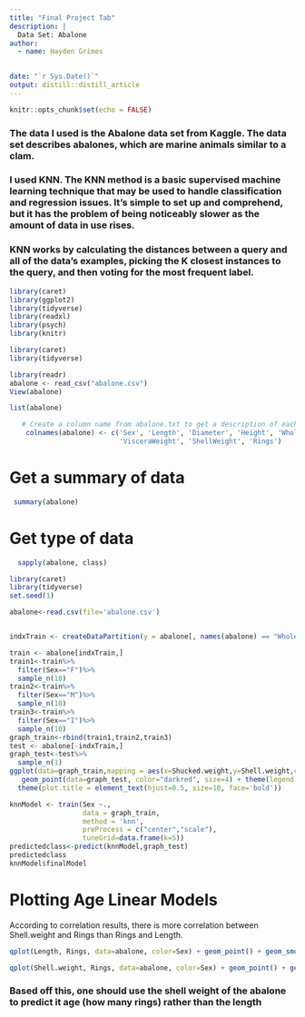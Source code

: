 ```yaml
---
title: "Final Project Tab"
description: |
  Data Set: Abalone 
author:
  - name: Hayden Grimes
    

date: "`r Sys.Date()`"
output: distill::distill_article
---
```


```r
knitr::opts_chunk$set(echo = FALSE)
```

### The data I used is the Abalone data set from Kaggle. The data set describes abalones, which are marine animals similar to a clam.

### I used KNN. The KNN method is a basic supervised machine learning technique that may be used to handle classification and regression issues. It's simple to set up and comprehend, but it has the problem of being noticeably slower as the amount of data in use rises.###

### KNN works by calculating the distances between a query and all of the data's examples, picking the K closest instances to the query, and then voting for the most frequent label. ###


```r
library(caret)
library(ggplot2)
library(tidyverse)
library(readxl)
library(psych)
library(knitr)

```
```r
library(caret)
library(tidyverse)
```
```r
library(readr)
abalone <- read_csv("abalone.csv")
View(abalone)

```
```r
list(abalone)
```

```r
   # Create a column name from abalone.txt to get a description of each record value
    colnames(abalone) <- c('Sex', 'Length', 'Diameter', 'Height', 'WholeWeight', 'ShuckedWeight',
                           'VisceraWeight', 'ShellWeight', 'Rings')

```
# Get a summary of data 
```r
 summary(abalone)
```
# Get type of data
```r
  sapply(abalone, class)
```
```r
library(caret)
library(tidyverse)
set.seed(1)

abalone<-read.csv(file='abalone.csv')


indxTrain <- createDataPartition(y = abalone[, names(abalone) == "Whole.weight"], p = 0.7, list = F)
```

```r
train <- abalone[indxTrain,]
train1<-train%>%
  filter(Sex=="F")%>% 
  sample_n(10)
train2<-train%>%
  filter(Sex=="M")%>% 
  sample_n(10)
train3<-train%>%
  filter(Sex=="I")%>% 
  sample_n(10)
graph_train<-rbind(train1,train2,train3)
test <- abalone[-indxTrain,]
graph_test<-test%>%
  sample_n(1)
ggplot(data=graph_train,mapping = aes(x=Shucked.weight,y=Shell.weight,color=Sex))+geom_point(alpha=0.5) + 
   geom_point(data=graph_test, color="darkred", size=4) + theme(legend.title = element_blank())+ggtitle("Which are the closest 5 to the red dot?")+xlim(0,1)+ylim(0,.5)+
  theme(plot.title = element_text(hjust=0.5, size=10, face='bold'))
```
```r
knnModel <- train(Sex ~.,
                  data = graph_train,
                  method = 'knn',
                  preProcess = c("center","scale"),
                  tuneGrid=data.frame(k=5))
predictedclass<-predict(knnModel,graph_test)
predictedclass
knnModel$finalModel
```

# Plotting Age Linear Models
According to correlation results, there is more correlation between Shell.weight and Rings than Rings and Length.

```r
qplot(Length, Rings, data=abalone, color=Sex) + geom_point() + geom_smooth(method="lm")
```
  
```r
qplot(Shell.weight, Rings, data=abalone, color=Sex) + geom_point() + geom_smooth(method="lm")
```


### Based off this, one should use the shell weight of the abalone to predict it age (how many rings) rather than the length ###

























  




    


